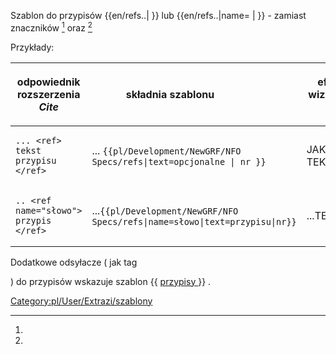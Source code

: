 <noinclude>{{pl/Development/NewGRF/inne strony|en= 
|pl=Template:pl/Development/NewGRF/NFO Specs/refs
}}</noinclude><includeonly><!--
 ~ ~ ~ ~ ~ ~ ~ ~ ~ ~ koment początek bez typów ~ ~ ~ ~ ~ ~ ~
--><!--
~ ~ ~ ~ ~ ~ ~ ~ ~ ~ początek  ~ ~ ~ ~ ~ ~ ~
-->{{if: {{{1|}}} <!--
--> | <!--0--><!--
--> | <!--
--> <!-- {{{text|}}} --><!--
--> | <!--
--> }} <!--
-->{{if: {{{1|}}} <!--
--> | 1<!--
--> | <!--
 --><span id="ref-1"><!--opcjonalny tekst--> </span><!--
 --><span title="odsyłacz do note-1 na dole"><!--
 --><sup><tt>[[#note-1|[{{{1|}}}]]]</tt></sup></span><!--
--> | <!--
--> }} <!--
-->{{if: {{{1|}}} <!--
--> | 2<!--
--> | <!--
 --><span id="ref-2"><!--opcjonalny tekst--> </span><!--
 --><span title="odsyłacz do note-2 na dole"><!--
 --><sup><tt>[[#note-2|[{{{1|}}}]]]</tt></sup></span><!--
--> | <!--
--> }} <!--
-->{{if: {{{1|}}} <!--
--> | 31<!--
--> | <!--
 --><span id="ref-3"><!--opcjonalny tekst--> </span><!--
 --><span title="odsyłacz do note-3 na dole"><!--
 --><sup><tt>[[#note-3|[1]]]</tt></sup></span><!--
--> | <!--
--> }} <!--
-->{{if: {{{1|}}} <!--
--> | 42<!--
--> | <!--
 --><span id="ref-4"><!--opcjonalny tekst--> </span><!--
 --><span title="odsyłacz do note-4 na dole"><!--
 --><sup><tt>[[#note-4|[2]]]</tt></sup></span><!--
--> | <!--
--> }} <!--
-->{{if: {{{1|}}} <!--
--> | 51<!--
--> | <!--
 --><span id="ref-5"><!--opcjonalny tekst--> </span><!--
 --><span title="odsyłacz do note-5 na dole"><!--
 --><sup><tt>[[#note-5|[1]]]</tt></sup></span><!--
--> | <!--
--> }} <!--
-->{{if: {{{1|}}} <!--
--> | 62<!--
--> | <!--
 --><span id="ref-6"><!--opcjonalny tekst--> </span><!--
 --><span title="odsyłacz do note-6 na dole"><!--
 --><sup><tt>[[#note-6|[2]]]</tt></sup></span><!--
--> | <!--
--> }} <!--
--></includeonly><noinclude>

Szablon do przypisów <nowiki>{{en/refs..| }}</nowiki> lub <nowiki>{{en/refs..|name= | }}</nowiki> - zamiast znaczników <ref> </ref> oraz <ref name=""> </ref> 


Przykłady:
{| 
!odpowiednik rozszerzenia ''Cite'' !! składnia szablonu &nbsp; &nbsp; &nbsp; &nbsp; &nbsp; &nbsp; &nbsp; &nbsp; &nbsp; !! efekt wizualny &nbsp; &nbsp;  
|-
|style=vertical-align:<!--bottom-->middle |<!--<code>--><pre>... <ref> tekst przypisu </ref></pre><!--</code>-->
|style=vertical-align:middle<!--bottom--> |... <code><nowiki>{{pl/Development/NewGRF/NFO Specs/refs|text=opcjonalne |  nr }}</nowiki></code> 
|style=vertical-align:middle<!--top--> |JAKIŚ TEKST {{pl/Development/NewGRF/NFO Specs/refs|text=PRZYPIS|1}} 
|- 
|<pre>.. <ref name="słowo"> przypis </ref></pre>||style=vertical-align:middle|...<code><nowiki>{{pl/Development/NewGRF/NFO Specs/refs|name=słowo|text=przypisu|nr}}</nowiki></code> ||style=vertical-align:middle |...TEKSTY{{pl/Development/NewGRF/NFO Specs/refs|name=słowo|text=przypis|2}}
|}

<!-- <ref name="slowo"/> #cite_note-cargotype-1 #cite_ref-cargotype_1-1 -->

Dodatkowe odsyłacze ( jak tag <references /> ) do przypisów wskazuje szablon <nowiki>{{</nowiki> [[Template:pl/Development/NewGRF/NFO Specs/przypisy| przypisy ]] <nowiki>}}</nowiki> .
 

[[Category:pl/User/Extrazi/szablony]]
</noinclude>